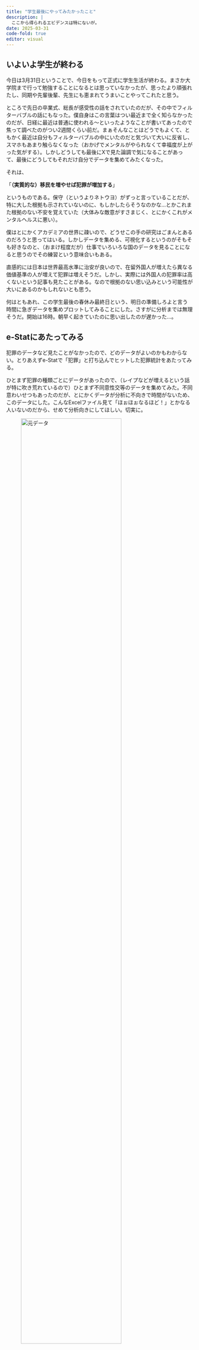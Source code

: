 ```yaml
---
title: "学生最後にやってみたかったこと"
description: |
  ここから得られるエビデンスは特にないが。
date: 2025-03-31
code-fold: true
editor: visual
---
```


## いよいよ学生が終わる

今日は3月31日ということで、今日をもって正式に学生生活が終わる。まさか大学院まで行って勉強することになるとは思っていなかったが、思ったより頑張れたし、同期や先輩後輩、先生にも恵まれてうまいことやってこれたと思う。

ところで先日の卒業式、総長が感受性の話をされていたのだが、その中でフィルターバブルの話にもなった。僕自身はこの言葉はつい最近まで全く知らなかったのだが、日経に最近は普通に使われる～といったようなことが書いてあったので焦って調べたのがつい2週間くらい前だ。まぁそんなことはどうでもよくて、ともかく最近は自分もフィルターバブルの中にいたのだと気づいて大いに反省し、スマホもあまり触らなくなった（おかげでメンタルがやられなくて幸福度が上がった気がする）。しかしどうしても最後にXで見た論調で気になることがあって、最後にどうしてもそれだけ自分でデータを集めてみたくなった。

それは、

「**（実質的な）移民を増やせば犯罪が増加する**」

というものである。保守（というよりネトウヨ）がずっと言っていることだが、特に大した根拠も示されていないのに、もしかしたらそうなのかな…とかこれまた根拠のない不安を覚えていた（大体みな敵意がすさまじく、とにかくこれがメンタルヘルスに悪い）。

僕はとにかくアカデミアの世界に疎いので、どうせこの手の研究はごまんとあるのだろうと思ってはいる。しかしデータを集める、可視化するというのがそもそも好きなのと、（おまけ程度だが）仕事でいろいろな国のデータを見ることになると思うのでその練習という意味合いもある。

直感的には日本は世界最高水準に治安が良いので、在留外国人が増えたら異なる価値基準の人が増えて犯罪は増えそうだ。しかし、実際には外国人の犯罪率は高くないという記事も見たことがある。なので根拠のない思い込みという可能性が大いにあるのかもしれないとも思う。

何はともあれ、この学生最後の春休み最終日という、明日の準備しろよと言う時間に急ぎデータを集めプロットしてみることにした。さすがに分析までは無理そうだ。開始は16時。朝早く起きていたのに思い出したのが遅かった…。

## e-Statにあたってみる

犯罪のデータなど見たことがなかったので、どのデータがよいのかもわからない。とりあえずe-Statで「犯罪」と打ち込んでヒットした犯罪統計をあたってみる。

ひとまず犯罪の種類ごとにデータがあったので、（レイプなどが増えるという話が特に吹き荒れているので）ひとまず不同意性交等のデータを集めてみた。不同意わいせつもあったのだが、とにかくデータが分析に不向きで時間がないため、このデータにした。こんなExcelファイル見て「ほぉほぉなるほど！」とかなる人いないのだから、せめて分析向きにしてほしい。切実に。

![元データ](image/fudoi_seikou.png){fig-align="center" width="80%"}

とりあえずコロナ前の2018年から2024年までのデータを収集した。

あとは住民基本台帳から都道府県ごとの外国人人口を回収。同じく2018年から2024年。

## 取り急ぎプロット

とにかくデータ整備が煩わしく、思い立ってから整備を終えるだけで2時間近くかかってしまった。やっとデータフレーム化できたので、急いでプロットしてみよう。

```r
#| fig-align: center
#| fig-asp: 0.5

library(tidyverse)
library(ggrepel)
data_dir <- here::here("data/250331_hanzai")

# --------------------
# 変数の整備
# --------------------
df <- read_csv(file.path(data_dir, "dataframe.csv")) |> 
  mutate(
    group = if_else(id_pref %in% c(13, 23, 27), 
                    as.factor(name_pref), "other"), 
    group_lab = if_else(id_pref %in% c(13, 23, 27) & year == 2024, 
                        name_pref, NA_character_)
  )

# --------------------
# プロット
# --------------------
ggplot(
  df |> filter(id_pref %in% c(13, 23, 27)), 
  aes(x = year, y = ninchi_total, group = id_pref)
) + 
  theme_minimal() + 
  theme(
    panel.grid = element_blank(), 
    legend.position = "none"
  ) + 
  geom_vline(
    xintercept = seq(2018, 2024, by = 1), 
    color = "gray91", 
    linewidth = .6
  ) + 
  geom_segment(
    data = tibble(y = seq(0, 600, by = 200), x1 = 2018, x2 = 2024), 
    aes(x = x1, xend = x2, y = y, yend = y), 
    inherit.aes = FALSE, 
    color = "gray91", 
    linewidth = .6
  ) + 
  geom_segment(
    data = tibble(y = seq(100, 500, by = 200), x1 = 2018, x2 = 2024), 
    aes(x = x1, xend = x2, y = y, yend = y), 
    inherit.aes = FALSE, 
    color = "gray93", 
    linewidth = .4
  ) + 
  geom_line(
    data = df |> filter(group == "other"), 
    color = "gray75"
  ) + 
  geom_line(
    aes(color = group)
  ) + 
  geom_text_repel(
    aes(color = group, label = group_lab), 
    hjust = 0, 
    xlim = c(2024.4, NA), 
    size = 4, 
    segment.linetype = "dotted"
  ) + 
  labs(x = "年", y = "不同意性交等の認知件数") + 
  scale_x_continuous(
    expand = c(0, 0), 
    limits = c(2018, 2025), 
    breaks = seq(2018, 2024, by = 2)
  ) + 
  scale_y_continuous(
    expand = c(0, 0), 
    limits = c(0, 600), 
    breaks = seq(0, 600, by = 200)
  )
```

ここまでプロットして、人口当たりにするのを忘れていたことに気づく…。そりゃ東京大阪名古屋が多いに決まってるよねー…という感じではある。

しかし繰り返すが時間がない。ここで分かったこととしては、明確にコロナ以降に犯罪数が伸びていることである。東京なんかは前と比べて3倍弱になっているようだ。

コロナで何かが変わったのか？という気がするが、ここで外国人が増えたからだとは論じることはできない。とはいえインバウンドが盛んになったのもコロナ以後であるから、犯罪が増加したのと時期が被っているのは確かなようである。

## ここまできたら最後までやりたいが…

今は19時15分。さっさと明日の準備して寝ないとという焦りも生じてきたので、せめて相関くらいは見ておこう。仕事が始まってもし時間ができたらさらに調べてみることにする。

```r
#| fig-cap: "2018年から2024年の増加率で見た相関"
#| fig-align: center

df_ratio <- df |> 
  filter(year %in% c(2018, 2024)) |> 
  select(id_pref, name_pref, year, ninchi_total, pop_gaikoku) |> 
  pivot_wider(
    names_from = year, 
    values_from = c(ninchi_total, pop_gaikoku), 
    names_sep = ""
  ) |> 
  mutate(
    ninchi_inc = ninchi_total2024 / ninchi_total2018, 
    fpop_inc = pop_gaikoku2024 / pop_gaikoku2018
  ) |> 
  select(ends_with(c("_pref", "_inc")))

ggplot(df_ratio, aes(x = fpop_inc, y = ninchi_inc)) + 
  geom_point() + 
  xlab("外国人人口増加率") + 
  ylab("不同意性交等罪認知件数増加率") + 
  stat_smooth(method = lm, se = FALSE, color = "darkgreen") + 
  annotate("text", x = 1.75, y = 11, label = "R^2 == 0.088", 
           parse = TRUE) + 
  theme_bw()

```

まぁ、正の相関は見られるが、大して強くはないな。しかも思いついた変数同士で適当に見ただけだから特に説得力もない。やってみただけになってしまった…（はじめからそのつもりではあったのだが）。

時間も時間なのでここが限界かもしれない。

## 力尽きた

こんな簡単なプロットでも数時間かかると思うと恐ろしいものだ。しかも説得力を持たせようと思ったらさらに入念に変数を検討して、適切な手法を用いて分析せねばならない。

研究者とはすごいなと改めて思った。僕はどちらかというとその環境整備というか、もちろんRで分析カタカタすることもあるとは思うのだが、使いやすいデータを普及させたり、一般市民が社会問題の概要を適切に把握できるようなプロットを作成したいという思いがある。エビデンスという言葉は一見説得力があるが、なんだかほんとにわかってるのかなと、未熟な僕でも思うことがある。

今日もプロットを作っていて、これをこう切って貼ったら信じちゃう人もいるんじゃないかと感じた。上のプロットだって大した検討もしていないのに、これだけ持ってやっぱり外国人が増えると犯罪が増えるじゃないかと主張できかねない。何事も妄信はいけないなと、なぜか春休みの最後に考えることとなった。

ともかく明日からは社会人。まずは見習いだが、自分でも納得がいくいい仕事をできるように頑張っていきたい。

## 最後に

春休みはShinyアプリケーションも作ってみた。[RESAS](https://resas.go.jp/)に感化されてRでもやれたらどうかと思い、勢いで3つくらい作った（ついでに久しぶりにRESASみたらだいぶアップデートされてた）。

春休みの自由課題ということで、ここまで読んでくれた方にはぜひそちらも少し見ていってほしい。お願いします。

::: {.callout-tip appearance="minimal"}
[Software](../../software/index.qmd)
:::
